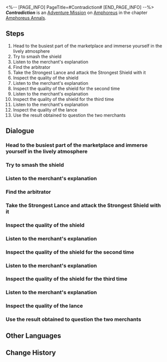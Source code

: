 <%-- [PAGE_INFO]
PageTitle=#Contradiction#
[END_PAGE_INFO] --%>
{{Stub|Dialogue.}}
{{Mission Infobox
|id            = 5000401
|title         = 
|image         = <!--Mission Contradiction.png-->
|type          = Adventure
|event_name    = 
|chapter       = Amphoreus Annals
|requirements  = [[Trailblaze Mission]] ''[[Silver Chariot, Away to that Blackened Land]]'' completed
|summary       = <!--official mission summary from Fate's Atlas-->
|characters    = Blond Male; Chartonus; Curious Child; Female Bystander; Kelok; Kilik; Male In A Blue Outfit; Trailblazer
|startLocation = [[Amphoreus]] - [["Eternal Holy City" Okhema]]
|world         = Amphoreus
|area          = "Eternal Holy City" Okhema
|prev          = 
|next          = 
|rewards       = Stellar Jade*10; Adventure Log*3; Credit*20,000
}}
'''''Contradiction''''' is an [[Adventure Mission]] on [[Amphoreus]] in the chapter [[Amphoreus Annals]].

==Steps==
# Head to the busiest part of the marketplace and immerse yourself in the lively atmosphere
# Try to smash the shield
# Listen to the merchant's explanation
# Find the arbitrator
# Take the Strongest Lance and attack the Strongest Shield with it
# Inspect the quality of the shield
# Listen to the merchant's explanation
# Inspect the quality of the shield for the second time
# Listen to the merchant's explanation
# Inspect the quality of the shield for the third time
# Listen to the merchant's explanation
# Inspect the quality of the lance
# Use the result obtained to question the two merchants

<!--
==Gameplay Notes==

--><!--
==Trial Character==

-->
==Dialogue==
{{Stub Dialogue}}
===Head to the busiest part of the marketplace and immerse yourself in the lively atmosphere{{subst:void|<!--500040102-->}}===
{{Mission Description|type=adventure|location="Eternal Holy City" Okhema|The marketplace is definitely the liveliest spot around. If you have some time, stop by and see what interesting finds await.}}
{{Dialogue Start}}
:{{tx}}
{{Dialogue End}}

===Try to smash the shield{{subst:void|<!--500040103-->}}===
{{Mission Description|type=adventure|location="Eternal Holy City" Okhema|update|The merchant claims this is the most robust shield. Is that for real? Try smashing it!}}
{{Dialogue Start}}
:{{tx}}
{{Dialogue End}}

===Listen to the merchant's explanation{{subst:void|<!--500040104-->}}===
{{Dialogue Start}}
:{{tx}}
{{Dialogue End}}

===Find the arbitrator{{subst:void|<!--500040105-->}}===
{{Mission Description|type=adventure|location="Eternal Holy City" Okhema|update|Both merchants insist they aren't selling fakes. It seems you'll need to find a credible arbitrator to settle the dispute.}}
{{Dialogue Start}}
:{{tx}}
{{Dialogue End}}

===Take the Strongest Lance and attack the Strongest Shield with it{{subst:void|<!--500040106-->}}===
{{Mission Description|type=adventure|location="Eternal Holy City" Okhema|update|Chartonus has agreed to act as the arbitrator &mdash; what an exciting turn of events! Now, take up the Strongest Lance and attack the Strongest Shield!}}
{{Dialogue Start}}
:{{tx}}
{{Mission Description|type=adventure|location="Eternal Holy City" Okhema|update|The merchants still refuse to acknowledge that the lance and shield are both fakes. Left with no other option, you decide to test the shield's quality using a regular weapon.}}
{{Dialogue End}}

===Inspect the quality of the shield{{subst:void|<!--500040107-->}}===
{{Dialogue Start}}
:{{tx}}
{{Dialogue End}}

===Listen to the merchant's explanation{{subst:void|<!--500040108-->}}===
{{Dialogue Start}}
:{{tx}}
{{Dialogue End}}

===Inspect the quality of the shield for the second time{{subst:void|<!--500040109-->}}===
{{Dialogue Start}}
:{{tx}}
{{Dialogue End}}

===Listen to the merchant's explanation{{subst:void|<!--500040110-->}}===
{{Dialogue Start}}
:{{tx}}
{{Dialogue End}}

===Inspect the quality of the shield for the third time{{subst:void|<!--500040111-->}}===
{{Dialogue Start}}
:{{tx}}
{{Dialogue End}}

===Listen to the merchant's explanation{{subst:void|<!--500040112-->}}===
{{Dialogue Start}}
:{{tx}}
{{Dialogue End}}

===Inspect the quality of the lance{{subst:void|<!--500040113-->}}===
{{Mission Description|type=adventure|location="Eternal Holy City" Okhema|update|The merchants still refuse to acknowledge that the lance and shield are both fakes. Now, it's time to assess the lance's quality.}}
{{Dialogue Start}}
:{{tx}}
{{Dialogue End}}

===Use the result obtained to question the two merchants{{subst:void|<!--500040114-->}}===
{{Mission Description|type=adventure|location="Eternal Holy City" Okhema|update|The results are in: The Strongest Lance and the Strongest Shield have both been proven to be fakes. Now, it's time to question the two merchants.}}
{{Dialogue Start}}
:{{tx}}
{{Dialogue End}}

==Other Languages==
{{Other Languages
|en   = Contradiction
|zhs  = 自相矛盾
|zht  = 自相矛盾
|ja   = 自己矛盾
|ko   = 자기모순
|es   = La contradicción
|fr   = Contradiction
|ru   = Ожидание и реальность
|th   = หอกโล่ขัดแย้งกัน
|vi   = Mâu Thuẫn
|de   = Selbstwiderspruch
|id   = Kontradiksi
|pt   = Contradição
}}

==Change History==
{{Change History|3.0}}
